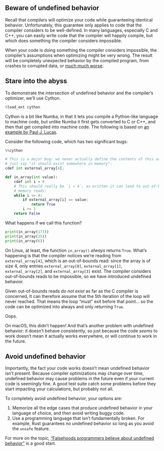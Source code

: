 ## Beware of undefined behavior

Recall that compilers will optimize your code while guaranteeing identical behavior.
Unfortunately, this guarantee only applies to code that the compiler considers to be well-defined.
In many languages, especially C and C++, you can easily write code that the compiler will happily compile, but which does something the compiler considers impossible.

When your code is doing something the compiler considers impossible, the compiler's assumptions when optimizing might be very wrong.
The result will be completely unexpected behavior by the compiled program, from crashes to corrupted data, or [much much worse](https://stackoverflow.com/questions/18506029/can-undefined-behavior-erase-the-hard-drive#comment27209771_18506029).

## Stare into the abyss

To demonstrate the intersection of undefined behavior and the compiler's optimizer, we'll use Cython.

```python
%load_ext cython
```

Cython is a bit like Numba, in that it lets you compile a Python-like language to machine code, but unlike Numba it first gets converted to C or C++, and then that get compiled into machine code.
The following is based on [an example by Paul J. Lucas](https://dev.to/pauljlucas/undefined-behavior-in-c-and-c-3a20).

Consider the following code, which has two significant bugs:

```python
%%cython

# This is a major bug: we never actually define the contents of this array, we
# just say "it should exist somewhere in memory":
cdef int external_array[4];

def in_array(int value):
    cdef int i = 0
    # This should really be `i < 4`; as written it can lead to out-of-bounds
    # memory reads:
    while i <= 4:
        if external_array[i] == value:
            return True
        i += 1
    return False
```

What happens if we call this function?

```python
print(in_array(173))
print(in_array(25))
print(in_array(6))
```

On Linux, at least, the function `in_array()` _always_ returns `True`.
What's happening is that the compiler notices we're reading from `external_array[4]`, which is an out-of-bounds read: since the array is of size 4, only entries `external_array[0]`, `external_array[1]`, `external_array[2]`, and `external_array[3]` exist.
The compiler considers out-of-bounds reads to be impossible, so we have introduced undefined behavior.

Given out-of-bounds reads _do not exist_ as far as the C compiler is concerned, It can therefore assume that the 5th iteration of the loop will never reached.
That means the loop "must" exit before that point... so the code can be optimized into always and only returning `True`.

Oops.

On macOS, this didn't happen!
And that's another problem with undefined behavior: it doesn't behave consistently, so just because the code _seems_ to work doesn't mean it actually works everywhere, or will continue to work in the future.

## Avoid undefined behavior

Importantly, the fact your code works doesn't mean undefined behavior isn't present.
Because compiler optimizations may change over time, undefined behavior may cause problems in the future even if your current code is seemingly fine.
A good test suite catch some problems before they start impacting your calculations, but probably not all.

To completely avoid undefined behavior, your options are:

1. Memorize all the edge cases that produce undefined behavior in your language of choice, and then avoid writing buggy code.
2. Use a programming language that isn't fundamentally broken.
   For example, Rust guarantees no undefined behavior so long as you avoid the `unsafe` feature.

For more on the topic, ["Falsehoods programmers believe about undefined behavior"](https://predr.ag/blog/falsehoods-programmers-believe-about-undefined-behavior/) is a good start.
